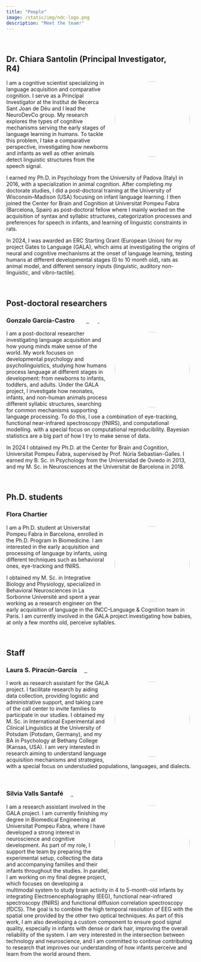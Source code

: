 ```yaml
---
title: "People"
image: /static/img/ndc-logo.png
description: "Meet the team!"
---
```



<link rel="stylesheet" href="https://cdnjs.cloudflare.com/ajax/libs/font-awesome/6.7.2/css/all.min.css" integrity="sha512-Evv84Mr4kqVGRNSgIGL/F/aIDqQb7xQ2vcrdIwxfjThSH8CSR7PBEakCr51Ck+w+/U6swU2Im1vVX0SVk9ABhg==" crossorigin="anonymous" referrerpolicy="no-referrer"/>

<br>

<h2>Dr. Chiara Santolin (Principal Investigator, R4)&nbsp;&nbsp;&nbsp;&nbsp;&nbsp;<a href="mailto:chiara.santolin@sjd.es" ><i class="fas fa-envelope text-dark"></i></a>&nbsp;&nbsp;&nbsp;<a href="https://scholar.google.com/citations?user=j-liw-wAAAAJ" target="_blank"><i class="fas fa-graduation-cap text-dark"></i></a>&nbsp;&nbsp;<a href="https://twitter.com/chiara_santolin" target="_blank"><i class="fab fa-twitter text-dark"></i></a>&nbsp;&nbsp;<a href="https://orcid.org/0000-0002-8361-5574" target="_blank"><i class="fa-brands fa-orcid text-dark"></i></a>&nbsp;&nbsp;</h2>

![](/static/img/chiara.jpg){width="200px" style="float: right; margin: 5px 15px 5px 15px; border-radius: 50%;"}

I am a cognitive scientist specializing in language acquisition and comparative cognition. I serve as a Principal Investigator at the Institut de Recerca Sant Joan de Déu and I lead the NeuroDevCo group. My research explores the types of cognitive mechanisms serving the early stages of language learning in humans. To tackle this problem, I take a comparative perspective, investigating how newborns and infants as well as other animals detect linguistic structures from the speech signal.

I earned my Ph.D. in Psychology from the University of Padova (Italy) in 2016, with a specialization in animal cognition. After completing my doctorate studies, I did a post-doctoral training at the University of Wisconsin–Madison (USA) focusing on infant language learning. I then joined the Center for Brain and Cognition at Universitat Pompeu Fabra (Barcelona, Spain) as post-doctoral fellow where I mainly worked on the acquisition of syntax and syllabic structures, categorization processes and preferences for speech in infants, and learning of linguistic constraints in rats. 

In 2024, I was awarded an ERC Starting Grant (European Union) for my project Gates to Language (GALA), which aims at investigating the origins of neural and cognitive mechanisms at the onset of language learning, testing humans at different developmental stages (0 to 10 month old), rats as animal model, and different sensory inputs (linguistic, auditory non-linguistic, and vibro-tactile). 

<br>

## Post-doctoral researchers

<h3>Gonzalo García-Castro&nbsp;&nbsp;&nbsp;&nbsp;&nbsp;<a href="mailto:gonzalo.garcia@sjd.es" target="_blank"><i class="fas fa-envelope text-dark"></i></a>&nbsp;&nbsp;&nbsp;<a href="https://scholar.google.com/citations?user=fHetiuQAAAAJ" target="_blank"><i class="fas fa-graduation-cap text-dark"></i>&nbsp;&nbsp;<a href="https://orcid.org/0000-0002-8553-4209" target="_blank"><i class="fa-brands fa-orcid text-dark"></i></a>&nbsp;&nbsp;<a href="https://twitter.com/gongcastro" target="_blank"><i class="fab fa-twitter text-dark"></i></a>&nbsp;&nbsp;<a href="https://www.linkedin.com/in/gongcastro/" target="_blank"><i class="fa-brands fa-linkedin-in text-dark"></i></a>&nbsp;&nbsp;<a href="https://bsky.app/profile/gongcastro.bsky.social" target="_blank"><i class="fa-brands fa-bluesky text-dark"></i>
</a>&nbsp;&nbsp;<a href="https://hub.docker.com/u/gongcastro" target="_blank"><i class="fa-brands fa-docker text-dark"></i></a>&nbsp;&nbsp;<a href="https://github.com/gongcastro" target="_blank"><i class="fab fa-github text-dark"></i></a></h3>


![](/static/img/gonzalo.jpg){width="200px" style="float: right; margin: 5px 15px 5px 15px; border-radius: 50%;"}

I am a post-doctoral researcher investigating language acquisition and how young minds make sense of the world. My work focuses on developmental psychology and psycholinguistics, studying how humans process language at different stages in development: from newborns to infants, toddlers, and adults. Under the GALA project, I investigate how neonates, infants, and non-human animals process different syllabic structures, searching for common mechanisms supporting language processing. To do this, I use a combination of eye-tracking, functional near-infrared spectroscopy (fNIRS), and computational modelling. with a special focus on computational reproducibility. Bayesian statistics are a big part of how I try to make sense of data.

In 2024 I obtained my Ph.D. at the Center for Brain and Cognition, Universitat Pompeu Fabra, supervised by Prof. Núria Sebastian-Galles. I earned my B. Sc. in Psychology from the Universidad de Oviedo in 2013, and my M. Sc. in Neurosciences at the Universitat de Barcelona in 2018. 

<br>

## Ph.D. students

<h3>Flora Chartier&nbsp;&nbsp;&nbsp;&nbsp;&nbsp;<a href="mailto:flora.chartier@sjd.es" target="_blank"><i class="fas fa-envelope text-dark"></i></a>&nbsp;&nbsp;<a href="https://github.com/Floraachr" target="_blank"><i class="fab fa-github text-dark"></i></a></h3>

![](/static/img/flora.jpg){width="200px" style="float: right; margin: 5px 15px 5px 15px; border-radius: 50%;"}

I am a Ph.D. student at Universitat Pompeu Fabra in Barcelona, enrolled in the Ph.D. Program in Biomedicine. I am interested in the early acquisition and processing of language by infants, using different techniques such as behavioral ones, eye-tracking and fNIRS.

I obtained my M. Sc. in Integrative Biology and Physiology, specialized in Behavioral Neurosciences in La Sorbonne Université and spent a year working as a research engineer on the early acquisition of language in the INCC--Language & Cognition team in Paris. I am currently involved in the GALA project investigating how babies, at only a few months old, perceive syllables. 

<br>

## Staff

<h3>Laura S. Piracún-García&nbsp;&nbsp;&nbsp;&nbsp;&nbsp;<a href="mailto:laurasirley.piracun@sjd.es" target="_blank"><i class="fas fa-envelope text-dark"></i>&nbsp;&nbsp;<a href="https://github.com/laurapiracun" target="_blank"><i class="fab fa-github text-dark"></i></a></h3>

![](/static/img/laura.jpg){width="200px" style="float: right; margin: 5px 15px 5px 15px; border-radius: 50%;"}

I work as research assistant for the GALA project. I facilitate research by aiding data collection, providing logistic and administrative support, and taking care of the call center to invite families to participate in our studies. I obtained my M. Sc. in International Experimental and Clinical Linguistics at the University of Potsdam (Potsdam, Germany), and my BA in Psychology at Bethany College (Kansas, USA). I am very interested in research aiming to understand language acquisition mechanisms and strategies, with a special focus on understudied populations, languages, and dialects.

<br>

<h3>Silvia Valls Santafé&nbsp;&nbsp;&nbsp;&nbsp;&nbsp;<a href="mailto:silvia.valls@sjd.es" target="_blank"><i class="fas fa-envelope text-dark"></i>&nbsp;&nbsp;<a href="https://www.linkedin.com/in/silvia-valls-santafe-4a0679308/" target="_blank"><i class="fa-brands fa-linkedin-in text-dark"></i></a></h3>

![](/static/img/silvia.jpg){width="200px" style="float: right; margin: 5px 15px 5px 15px; border-radius: 50%;"}

I am a research assistant involved in the GALA project. I am currently finishing my degree in Biomedical Engineering at Universitat Pompeu Fabra, where I have developed a strong interest in neuroscience and cognitive development. As part of my role, I support the team by preparing the experimental setup, collecting the data and accompanying families and their infants throughout the studies. In parallel, I am working on my final degree project, which focuses on developing a multimodal system to study brain activity in 4 to 5-month-old infants by integrating Electroencephalography (EEG), functional near-infrared spectroscopy (fNIRS) and functional diffusion correlation spectroscopy (fDCS). The goal is to combine the high temporal resolution of EEG with the spatial one provided by the other two optical techniques. As part of this work, I am also developing a custom component to ensure good signal quality, especially in infants with dense or dark hair, improving the overall reliability of the system. I am very interested in the intersection between technology and neuroscience, and I am committed to continue contributing to research that improves our understanding of how infants perceive and learn from the world around them.
